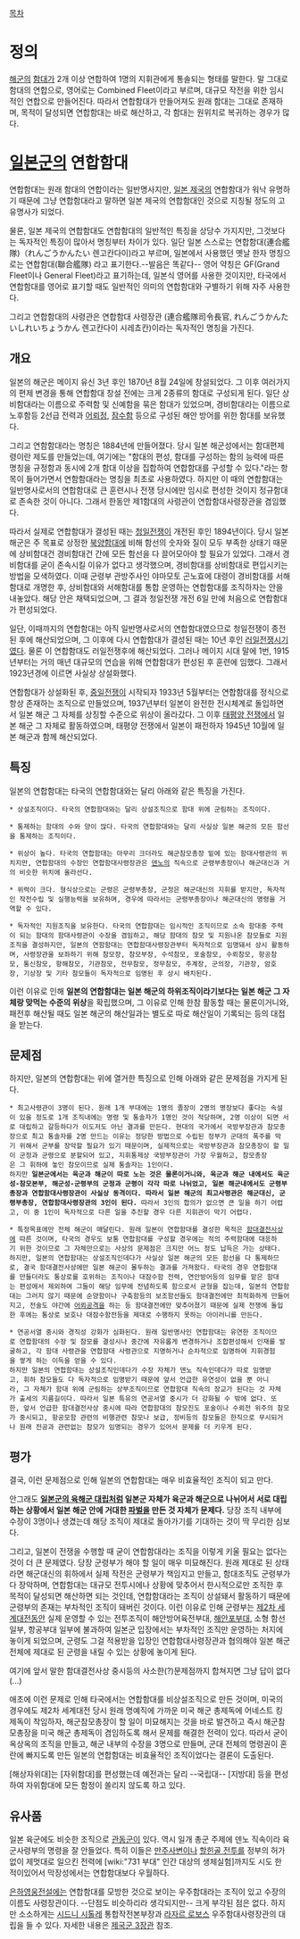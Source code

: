 [[목차]]
= 정의 =
[[해군]]의 [[함대]]가 2개 이상 연합하여 1명의 지휘관에게 통솔되는 형태를 말한다. 말 그대로 함대의 연합으로, 영어로는 Combined Fleet이라고 부르며, 대규모 작전을 위한 임시적인 연합으로 만들어진다. 따라서 연합함대가 만들어져도 원래 함대는 그대로 존재하며, 목적이 달성되면 연합함대는 바로 해산하고, 각 함대는 원위치로 복귀하는 경우가 많다.

= [[일본군]]의 연합함대 =
연합함대는 원래 함대의 연합이라는 일반명사지만, [[일본 제국]]의 연합함대가 워낙 유명하기 때문에 그냥 연합함대라고 말하면 일본 제국의 연합함대인 것으로 지칭될 정도의 고유명사가 되었다.

물론, 일본 제국의 연합함대도 연합함대의 일반적인 특징을 상당수 가지지만, 그것보다는 독자적인 특징이 많아서 명칭부터 차이가 있다. 일단 일본 스스로는 연합함대(連合艦隊)（れんごうかんたい 렌고칸다이)라고 부르며, 일본에서 사용했던 옛날 한자 명칭으로는 연합함대(聯合艦隊) 라고 표기한다.--발음은 똑같다-- 영어 약칭은 GF(Grand Fleet이나  General Fleet)라고 표기하는데, 일본식 영어를 사용한 것이지만, 타국에서 연합함대를 영어로 표기할 때도 일반적인 의미의 연합함대와 구별하기 위해 자주 사용한다.

그리고 연합함대의 사령관은 연합함대 사령장관 (連合艦隊司令長官, れんごうかんたいしれいちょうかん 렌고칸다이 시레쵸칸)이라는 독자적인 명칭을 가진다.

== 개요 ==
일본의 해군은 메이지 유신 3년 후인 1870년 8월 24일에 창설되었다. 그 이후 여러가지의 편제 변경을 통해 연합함대 창설 전에는 크게 2종류의 함대로 구성되게 된다. 일단 상비함대라는 이름으로 주력함 및 신예함을 묶은 함대가 있었으며, 경비함대라는 이름으로 노후함등 2선급 전력과 [[어뢰정]], [[잠수함]] 등으로 구성된 해안 방어를 위한 함대를 보유했다.

그리고 연함함대라는 명칭은 1884년에 만들어졌다. 당시 일본 해군성에서는 함대편제령이란 제도를 만들었는데, 여기에는 "함대의 편성, 함대를 구성하는 함의 능력에 따른 명칭을 규정함과 동시에 2개 함대 이상을 집합하여 연합함대를 구성할 수 있다."라는 항목이 들어가면서 연함함대라는 명칭을 최초로 사용하였다. 하지만 이 때의 연합함대는 일반명사로서의 연합함대로 큰 훈련시나 전쟁 당시에만 임시로 편성한 것이지 정규함대로 존속한 것이 아니다. 그래서 한동안 제1함대의 사령관이 연합함대사령장관을 겸임했다.

따라서 실제로 연합함대가 결성된 때는 [[청일전쟁]]이 개전된 후인 1894년이다. 당시 일본 해군은 주 목표로 상정한 [[북양함대]]에 비해 함선의 숫자와 질이 모두 부족한 상태기 때문에 상비함대건 경비함대건 간에 모든 함선을 다 끌어모아야 할 필요가 있었다. 그래서 경비함대를 굳이 존속시킬 이유가 없다고 생각했으며, 경비함대를 상비함대로 편입시키는 방법을 모색하였다. 이때 군령부 관방주사인 야마모토 곤노효에 대령이 경비함대를 서해함대로 개명한 후, 상비함대와 서해함대를 통합 운영하는 연합함대를 조직하자는 안을 내놓았다. 해당 안은 채택되었으며, 그 결과 청일전쟁 개전 6일 만에 처음으로 연합함대가 편성되었다.

일단, 이때까지의 연합함대는 아직 일반명사로서의 연합함대였으므로 청일전쟁이 종전된 후에 해산되었으며, 그 이후에 다시 연합함대가 결성된 때는 10년 후인 [[러일전쟁]]시기였다. 물론 이 연합함대도 러일전쟁후에 해산되었다. 그러나 메이지 시대 말에 1번, 1915년부터는 거의 매년 대규모의 연습을 위해 연합함대가 편성된 후 훈련에 임했다. 그래서 1923년경에 이르면 사실상 상설화했다.

연합함대가 상설화된 후, [[중일전쟁]]이 시작되자 1933년 5월부터는 연합함대를 정식으로 항상 존재하는 조직으로 만들었으며, 1937년부터 일본이 완전한 전시체계로 돌입하면서 일본 해군 그 자체를 상징할 수준으로 위상이 올라갔다. 그 이후 [[태평양 전쟁]]에서 일본 해군 그 자체로 활동하였으며, 태평양 전쟁에서 일본이 패전하자 1945년 10월에 일본 해군과 함께 해산되었다.

== 특징 ==
일본의 연합함대는 타국의 연합함대와는 달리 아래와 같은 특징을 가진다.

 * 상설조직이다. 타국의 연합함대와는 달리 상설조직으로 함대 위에 군림하는 조직이다.

 * 통제하는 함대의 수와 양이 많다. 타국의 연합함대와는 달리 사실상 일본 해군의 모든 함선을 통제하는 조직이다.

 * 위상이 높다. 타국의 연합함대는 아무리 크더라도 해군참모총장 밑에 있는 함대사령관의 위치지만, 연합함대의 수장인 연합함대사령장관은 [[덴노]]의 직속으로 군령부총장이나 해군대신과 거의 비슷한 위치에 올라선다.

 * 위력이 크다. 형식상으로는 군령은 군령부총장, 군정은 해군대신의 지휘를 받지만, 독자적인 작전수립 및 실행능력을 보유하며, 경우에 따라서는 군령부총장이나 해군대신의 명령을 거역할 수 있다.

 * 독자적인 지원조직을 보유한다. 타국의 연합함대는 임시적인 조직이므로 소속 함대중 주력이 되는 함대의 함대사령관이 수장을 겸임하고, 해당 함대의 참모 및 지원나온 참모들로 지원조직을 결성하지만, 일본의 연함함대는 연합함대사령장관부터 독자적으로 임명돼서 상시 활동하며, 사령장관을 보좌하기 위해 참모장, 참모부장, 수석참모, 포술참모, 수뢰참모, 항공참모, 통신참모, 항해참모, 기관참모, 전무참모, 정무참모, 주계장, 군의장, 기관장, 암호장, 기상장 및 기타 참모들이 독자적으로 임명된 후 상시 배치된다.

이런 이유로 인해 '''일본의 연합함대는 일본 해군의 하위조직이라기보다는 일본 해군 그 자체랑 맞먹는 수준의 위상'''을 확립했으며, 그 이유로 인해 한참 활동할 때는 물론이거니와, 패전후 해산될 때도 일본 해군의 해산일과는 별도로 따로 해산일이 기록되는 등의 대접을 받는다.

== 문제점 ==
하지만, 일본의 연합함대는 위에 열거한 특징으로 인해 아래와 같은 문제점을 가지게 된다.

 * 최고사령관이 3명이 된다. 원래 1개 부대에는 1명의 졸장이 2명의 명장보다 좋다는 속설이 있을 정도로 1개 조직내에는 명령 및 통솔자가 1명인 것이 적당하며, 2명 이상이 되면 서로 대립하고 갈등하다가 이도저도 아닌 결과를 만든다. 현대의 국가에서 국방부장관과 참모총장으로 최고 통솔자를 2명 만드는 이유는 정당한 방법으로 수립된 정부가 군대의 폭주를 막기 위해서 군부를 장악할 필요가 있기 때문이며, 실제적으로는 국방부장관과 참모총장이 할 일이 군정과 군령으로 분할되어 있고, 지휘통제상 국방부장관이 가장 우월하고, 참모총장은 그 휘하에 놓인 참모이므로 실제 통솔자는 1인이다.
 하지만 '''일본군에서는 육군과 해군이 따로 노는 것은 물론이거니와, 육군과 해군 내에서도 육군성-참모본부, 해군성-군령부의 군정과 군령이 각각 따로 나뉘었고, 일본 해군내에서도 군령부총장과 연합함대사령장관이 사실상 동격이다. 따라서 일본 해군의 최고사령관은 해군대신, 군령부총장, 연합함대사령장관의 3인이 된다.''' 따라서 3인의 합의가 없으면 큰 일을 하기 어렵고, 이 중 1인이 독자적으로 다른 일을 추진할 경우 다른 지휘관이 막기 어렵다.

 * 특정목표에만 전체 해군이 매달린다. 원래 일본이 연합함대를 결성한 목적은 [[함대결전사상]]에 따른 것이며, 타국의 경우도 보통 연합함대를 구성할 경우에는 적의 주력함대에 대응하기 위한 것이므로 그 자체만으로는 사상의 문제점은 크지만 어느 정도 납득은 가는 상태다.
 하지만, 일본의 연합함대는 상설조직인데다가 사실상 일본 해군의 모든 함선을 다 통제하므로, 결국 함대결전사상에만 일본 해군이 몰두하는 결과를 가져왔다. 타국의 경우 연합함대를 만들더라도 통상로를 호위하는 조직이나 대잠수함 전력, 연안방어등의 임무를 맡은 함대는 편성에서 제외하여 그들이 해당 임무에 전념하도록 함으로서 균형을 잡는데, 일본의 연합함대는 그러지 않기 때문에 순양함이나 구축함등의 보조함선들도 함대결전에만 최적화하게 만들어지고, 전술도 야간에 [[어뢰]]공격을 하는 등 함대결전에만 맞추어졌기 때문에 실제 전쟁에 돌입한 후에는 통상로 보호나 대잠수함전등을 제대로 수행하지 못하는 아이러니를 만든다.

 * 연공서열 중시와 경직성 강화가 심화된다. 원래 일반명사인 연합함대는 유연한 조직이므로 연합함대의 수장 및 참모를 결성시나 중간에 자유롭게 변경하거나 조합편성해서 인재를 발굴하고, 각 함대 사령관을 연합함대 사령관으로 지명하거나 순차적으로 임명하여 지휘경험을 쌓게 하는 이득을 얻을 수 있다.
 하지만 일본의 연합함대는 상설조직인데다가 수장 자체가 덴노 직속인데다가 따로 임명받고, 휘하 참모들도 다 독자적으로 임명받기 때문에 앞서 언급한 유연성이 없을 뿐 아니라, 그 자체가 함대 위에 군림하는 상부조직이므로 연합함대 직속의 장교가 된다는 것 자체가 출세의 지름길이다. 따라서 일본 특유의 연공서열 중시가 더 강화될 수 밖에 없다. 또한, 앞서 언급한 함대결전사상 중시에 따라 연합함대의 참모진도 포술이나 수뢰전 위주의 참모가 중시되고, 항공모함 관련의 비행관련 참모나 보급, 정비등의 참모들은 한직으로 무시되거나 원래 전공과 관련없는 참모가 임명되는 경우가 있어서 문제를 더 키우게 된다.

== 평가 ==
결국, 이런 문제점으로 인해 일본의 연합함대는 매우 비효율적인 조직이 되고 만다.

안그래도 '''[[일본군의 육해군 대립]]처럼 일본군 자체가 육군과 해군으로 나뉘어서 서로 대립하는 상황에서 일본 해군 안에 거대한 [[파벌]]을 만든 것 자체가 문제다.''' 당장 조직 내부에 수장이 3명이나 생겼는데 해당 조직이 제대로 돌아가기를 기대하는 것이 딱 무리한 심보다.

그리고, 일본이 전쟁을 수행할 때 굳이 연합함대라는 조직을 이렇게 키울 필요는 없다는 것이 더 큰 문제였다. 당장 군령부가 해야 할 일이 매우 미묘해진다. 원래 제대로 된 상태라면 해군대신의 휘하에서 실제 작전은 군령부가 책임지고 만들고, 함대조직도 군령부가 다 장악하며, 연합함대는 대규모 전투시에나 상황에 맞추어서 한시적으로만 조직한 후 목적이 달성되면 해산하면 되는 것인데, 연합함대라는 조직이 상설돼서 활동하기 때문에 군령부의 존재는 부차적인 조직이 돼버린 것이다. 이런 이유로 인해 군령부는 [[제2차 세계대전]]동안 실제 운영할 수 있는 전투조직이 해안방어육전부대, [[해안포]]부대, 소형 함선 일부, 항공부대 일부에 불과하여 일본군 입장에서는 부차적인 조직만 운영하는 처지에 놓이게 되었으며, 군령도 그걸 적용받을 입장인 연합함대사령장관과 협의해야 일본 해군 전체에 제대로 된 군령을 내릴 수 있는 상황에 놓이게 된다.

여기에 앞서 말한 함대결전사상 중시등의 사소한(?)문제점까지 합쳐지면 그냥 답이 없다(...)

애초에 이런 문제로 인해 타국에서는 연합함대를 비상설조직으로 만든 것이며, 미국의 경우에도 제2차 세계대전 당시 원래 명예직에 가까운 미국 해군 총제독에 어네스트 킹 제독이 착임하자, 해군참모총장이 할 일이 미묘해지는 것을 바로 발견하고 즉시 해군참모총장을 미국 해군 총제독이 겸임하도록 해서 문제를 해결한 전력이 있다. 따라서 굳이 옥상옥의 조직을 만들고, 해군 내부의 수장을 3명으로 만들며, 군대 전체의 명령권이 혼란에 빠지도록 만든 일본의 연합함대는 비효율적인 조직이었다는 결론이 도출된다.

[해상자위대]는 [자위함대]를 편성했는데 예전과는 달리 --국립대-- [지방대] 등을 편성하여 자위함대에 모든 함정이 쏠리지 않도록 하고 있다.

== 유사품 ==
일본 육군에도 비슷한 조직으로 [[관동군]]이 있다. 역시 일개 총군 주제에 덴노 직속이라 육군사령부의 명령을 잘 안들었다. 특히 이들은 [[만주사변]]이나 [[할힌골 전투]]를 정부의 허가 없이 제멋대로 일으킨 전력에 [wiki:"731 부대" 인간 대상의 생체실험]까지도 시도 한 적이있어서 막장성에서는 연합함대보다 우월하다.

[[은하영웅전설]]에는 연합함대를 모방한 것으로 보이는 우주함대라는 조직이 있고 수장의 이름도 사령장관이다. --단점도 비슷하리라 생각되지만-- 크게 부각된 점은 없다. 하지만 소소하게는 [[시드니 시톨레]] 통합작전본부장과 [[라자르 로보스]] 우주함대사령장관의 대립을 들 수 있다. 자세한 내용은 [[제국군 3장관]] 참조.
